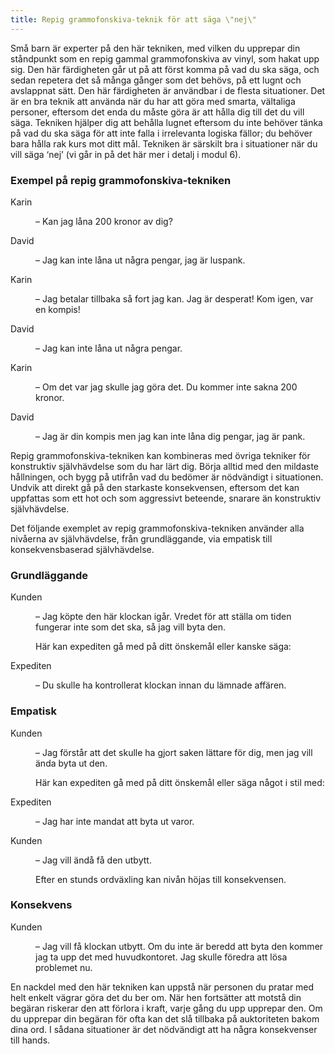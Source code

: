 ```yaml
---
title: Repig grammofonskiva-teknik för att säga \"nej\"
---
```


Små barn är experter på den här tekniken, med vilken du upprepar din
ståndpunkt som en repig gammal grammofonskiva av vinyl, som hakat upp
sig. Den här färdigheten går ut på att först komma på vad du ska säga,
och sedan repetera det så många gånger som det behövs, på ett lugnt och
avslappnat sätt. Den här färdigheten är användbar i de flesta
situationer. Det är en bra teknik att använda när du har att göra med
smarta, vältaliga personer, eftersom det enda du måste göra är att hålla
dig till det du vill säga. Tekniken hjälper dig att behålla lugnet
eftersom du inte behöver tänka på vad du ska säga för att inte falla i
irrelevanta logiska fällor; du behöver bara hålla rak kurs mot ditt mål.
Tekniken är särskilt bra i situationer när du vill säga 'nej' (vi går in
på det här mer i detalj i modul 6).

### Exempel på repig grammofonskiva-tekniken

Karin

:   -- Kan jag låna 200 kronor av dig?

David

:   -- Jag kan inte låna ut några pengar, jag är luspank.

Karin

:   -- Jag betalar tillbaka så fort jag kan. Jag är desperat! Kom igen,
    var en kompis!

David

:   -- Jag kan inte låna ut några pengar.

Karin

:   -- Om det var jag skulle jag göra det. Du kommer inte sakna 200
    kronor.

David

:   -- Jag är din kompis men jag kan inte låna dig pengar, jag är pank.

Repig grammofonskiva-tekniken kan kombineras med övriga tekniker för
konstruktiv självhävdelse som du har lärt dig. Börja alltid med den
mildaste hållningen, och bygg på utifrån vad du bedömer är nödvändigt
i situationen. Undvik att direkt gå på den starkaste konsekvensen,
eftersom det kan uppfattas som ett hot och som aggressivt beteende,
snarare än konstruktiv självhävdelse.

Det följande exemplet av repig grammofonskiva-tekniken använder alla
nivåerna av självhävdelse, från grundläggande, via empatisk till
konsekvensbaserad självhävdelse.

### Grundläggande

Kunden

:   -- Jag köpte den här klockan igår. Vredet för att ställa om tiden
    fungerar inte som det ska, så jag vill byta den.

    Här kan expediten gå med på ditt önskemål eller kanske säga:

Expediten

:   -- Du skulle ha kontrollerat klockan innan du lämnade affären.

### Empatisk

Kunden

:   -- Jag förstår att det skulle ha gjort saken lättare för dig, men
    jag vill ända byta ut den.

    Här kan expediten gå med på ditt önskemål eller säga något i stil
    med:

Expediten

:   -- Jag har inte mandat att byta ut varor.

Kunden

:   -- Jag vill ändå få den utbytt.

    Efter en stunds ordväxling kan nivån höjas till konsekvensen.

### Konsekvens

Kunden

:   -- Jag vill få klockan utbytt. Om du inte är beredd att byta den
    kommer jag ta upp det med huvudkontoret. Jag skulle föredra att lösa
    problemet nu.

En nackdel med den här tekniken kan uppstå när personen du pratar med
helt enkelt vägrar göra det du ber om. När hen fortsätter att motstå din
begäran riskerar den att förlora i kraft, varje gång du upp upprepar
den. Om du upprepar din begäran för ofta kan det slå tillbaka på
auktoriteten bakom dina ord. I sådana situationer är det nödvändigt att
ha några konsekvenser till hands.
